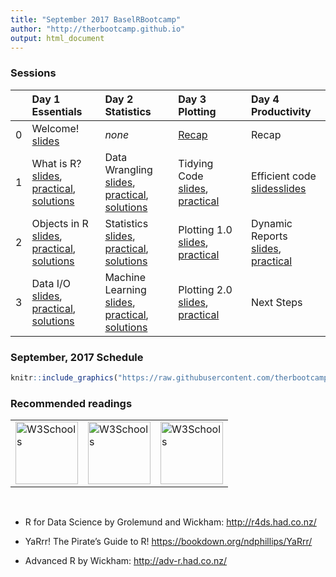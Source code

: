 ```yaml
---
title: "September 2017 BaselRBootcamp"
author: "http://therbootcamp.github.io"
output: html_document
---
```


### Sessions

|  | Day 1<br>Essentials | Day 2<br>Statistics | Day 3<br>Plotting | Day 4<br> Productivity |
|:--|:-------------|:-------------|:-------------|:--------------|
|0| Welcome!<br>[slides](D1S0_Intro/Intro.html) | *none* | [Recap](D3S0_Recap/Recap_II.html) | Recap |
|1| What is R?<br>[slides](D1S1_WhatIsR/what_is_R.html), [practical](practical_what_is_R.html), [solutions](practical_what_is_R_sol.html) | Data Wrangling<br> [slides](D2S1_Wrangling/wrangling_lecture.html), [practical](wrangling_practical.html), [solutions](wrangling_practical_answers.html)|Tidying Code<br>[slides](D3S1_Tidying/Tidying.html), [practical](D3S1_Tidying/practical_tidying.html) | Efficient code<br>[slides](D4S1_EfficientCode/EfficientCode.html)[slides](D4S1_EfficientCode/practical_EfficientCode.html)  |
|2|  Objects in R<br>[slides](D1S2_Objects/Working_with_objects.html), [practical](practical_objects.html), [solutions](practical_objects_sol.html) | Statistics<br> [slides](D2S2_Statistics/statistics_lecture.html), [practical](statistics_practical.html), [solutions](statistics_practical_answers.html)| Plotting 1.0<br> [slides](D3S2_PlottingI/plottingI.html), [practical](plotting1_practical.html) |  Dynamic Reports<br>[slides](D4S2_DynamicReports/dynamicreports.html), [practical](dynamicreports_practical.html) |
|3|   Data I/O<br>[slides](D1S3_dataio/Data_IO.html), [practical](practical_readin.html), [solutions](practical_readin_sol.html)|Machine Learning<br> [slides](D2S3_MachineLearning/machinelearning_lecture.html), [practical](machinelearning_practical.html), [solutions](machinelearning_practical_answers.html) | Plotting 2.0<br> [slides](D3S3_PlottingII/plottingII.html), [practical](plotting2_practical.html) | Next Steps |


<!---
### Datasets

*To save data, right-click and "save link as..."*

- [ACTG175 AIDS clinical trial](https://raw.githubusercontent.com/therbootcamp/BaselRBootcamp2017/master/data/ACTG175.csv)
--->

### September, 2017 Schedule

```r
knitr::include_graphics("https://raw.githubusercontent.com/therbootcamp/therbootcamp.github.io/master/assets/img/schedule_Sep2017.png")
```


### Recommended readings


<table width="100%" border="0">
  <tr>    
  <td> <a href="http://r4ds.had.co.nz/"><img border="0" alt="W3Schools" src="http://r4ds.had.co.nz/cover.png" width="100" height="100"></a></td>
  <td><a href="https://bookdown.org/ndphillips/YaRrr/"><img border="0" alt="W3Schools" src="https://bookdown.org/ndphillips/YaRrr/images/YaRrr_Cover.jpg" width="100" height="100"></a></td>
  <td><a href="http://adv-r.had.co.nz/"><img border="0" alt="W3Schools" src="https://images.tandf.co.uk/common/jackets/amazon/978146658/9781466586963.jpg" width="100" height="100"></a>
</td>
  </tr>
</table>


<br>





- R for Data Science by Grolemund and Wickham: [http://r4ds.had.co.nz/](http://r4ds.had.co.nz/) 

- YaRrr! The Pirate's Guide to R! [https://bookdown.org/ndphillips/YaRrr/](https://bookdown.org/ndphillips/YaRrr/)

- Advanced R by Wickham: [http://adv-r.had.co.nz/](http://adv-r.had.co.nz/) 

